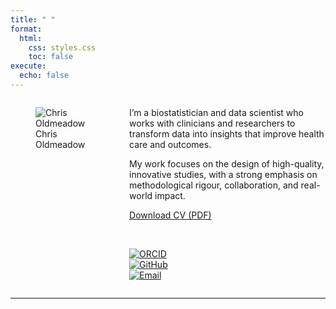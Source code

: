 ---
title: " "
format:
  html:
    css: styles.css
    toc: false
execute:
  echo: false
---

::: {.columns}

::: {.column width="35%"}

![Chris Oldmeadow](images/portrait_vignette.jpg){.rounded style="max-width: 250px;"}

:::

::: {.column width="65%"}

I’m a biostatistician and data scientist who works with clinicians and researchers to transform data into insights that improve health care and outcomes.

My work focuses on the design of high-quality, innovative studies, with a strong emphasis on methodological rigour, collaboration, and real-world impact.

[Download CV (PDF)](cv/CV-Oldmeadow.pdf)

<br>

[![ORCID](https://img.shields.io/badge/ORCID-0000--0001--6104--1322-green?logo=orcid)](https://orcid.org/0000-0001-6104-1322)  
[![GitHub](https://img.shields.io/badge/GitHub-ChrisOldmeadow-181717?logo=github)](https://github.com/ChrisOldmeadow)  
[![Email](https://img.shields.io/badge/Email-christopher.oldmeadow@hmri.org.au-blue)](mailto:christopher.oldmeadow@hmri.org.au)

:::

:::



---


